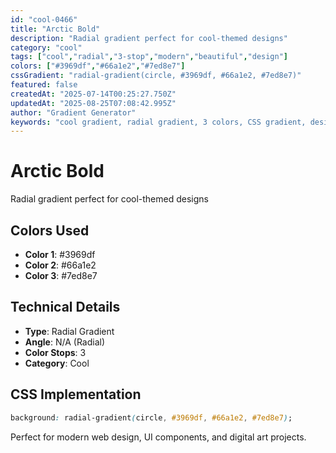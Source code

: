 ```yaml
---
id: "cool-0466"
title: "Arctic Bold"
description: "Radial gradient perfect for cool-themed designs"
category: "cool"
tags: ["cool","radial","3-stop","modern","beautiful","design"]
colors: ["#3969df","#66a1e2","#7ed8e7"]
cssGradient: "radial-gradient(circle, #3969df, #66a1e2, #7ed8e7)"
featured: false
createdAt: "2025-07-14T00:25:27.750Z"
updatedAt: "2025-08-25T07:08:42.995Z"
author: "Gradient Generator"
keywords: "cool gradient, radial gradient, 3 colors, CSS gradient, design, #3969df, #66a1e2, #7ed8e7"
---
```


# Arctic Bold

Radial gradient perfect for cool-themed designs

## Colors Used
- **Color 1**: #3969df
- **Color 2**: #66a1e2
- **Color 3**: #7ed8e7

## Technical Details
- **Type**: Radial Gradient
- **Angle**: N/A (Radial)
- **Color Stops**: 3
- **Category**: Cool

## CSS Implementation
```css
background: radial-gradient(circle, #3969df, #66a1e2, #7ed8e7);
```

Perfect for modern web design, UI components, and digital art projects.
